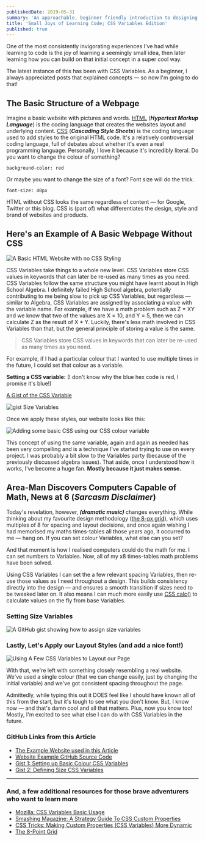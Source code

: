 ```yaml
---
publishedDate: 2019-05-31
summary: 'An approachable, beginner friendly introduction to designing websites using CSS Variables. No experience with code necessary!'
title: 'Small Joys of Learning Code; CSS Variables Edition'
published: true
---
```


One of the most consistently invigorating experiences I've had while learning to code is the joy of learning a seemingly small idea, then later learning how you can build on that initial concept in a super cool way.

The latest instance of this has been with CSS Variables. As a beginner, I always appreciated posts that explained concepts — so now I'm going to do that!

## The Basic Structure of a Webpage

Imagine a basic website with pictures and words. [HTML](https://developer.mozilla.org/en-US/docs/Web/HTML) (_**Hypertext Markup Language**_) is the coding language that creates the websites layout and underlying content. [CSS](https://developer.mozilla.org/en-US/docs/Web/css) (_**Cascading Style Sheets**_) is the coding language used to add styles to the original HTML code. It's a relatively controversial coding language, full of debates about whether it's even a real programming language. Personally, I love it because it's incredibly literal. Do you want to change the colour of something?

```
background-color: red
```

Or maybe you want to change the size of a font? Font size will do the trick.

```
font-size: 40px
```

HTML without CSS looks the same regardless of content — for Google, Twitter or this blog. CSS is (part of) what differentiates the design, style and brand of websites and products.

## Here's an Example of A Basic Webpage Without CSS

![A Basic HTML Website with no CSS Styling](/assets/images/css-variables/html-no-css.jpg)

CSS Variables take things to a whole new level. CSS Variables store CSS values in keywords that can later be re-used as many times as you need. CSS Variables follow the same structure you might have learnt about in High School Algebra. I definitely failed High School algebra, potentially contributing to me being slow to pick up CSS Variables, but regardless — similar to Algebra, CSS Variables are assigned by associating a value with the variable name. For example, if we have a math problem such as Z = XY and we know that two of the values are X = 10, and Y = 5, then we can calculate Z as the result of X \* Y. Luckily, there's less math involved in CSS Variables than that, but the general principle of storing a value is the same.

> CSS Variables store CSS values in keywords that can later be re-used as many times as you need.

For example, if I had a particular colour that I wanted to use multiple times in the future, I could set that colour as a variable.

**Setting a CSS variable:**
(I don't know why the blue hex code is red, I promise it's blue!)

[A Gist of the CSS Variable](https://gist.github.com/jasontcrabtree/2ce934513ce317cf97de22f0de8aba34.js)

![gist Size Variables](/assets/images/css-variables/setting-color-variables.png)

Once we apply these styles, our website looks like this:

![Adding some basic CSS using our CSS colour variable](/assets/images/css-variables/adding-css-colors.jpg)

This concept of using the same variable, again and again as needed has been very compelling and is a technique I've started trying to use on every project. I was probably a bit slow to the Variables party (because of the previously discussed algebra issues). That aside, once I understood how it works, I've become a huge fan. **Mostly because it just makes sense.**

## Area-Man Discovers Computers Capable of Math, News at 6 (_Sarcasm Disclaimer_)

Today's revelation, however, **_(dramatic music)_** changes everything. While thinking about my favourite design methodology ([the 8-px grid](https://spec.fm/specifics/8-pt-grid)), which uses multiples of 8 for spacing and layout decisions, and once again wishing I had memorised my maths times-tables all those years ago, it occurred to me — hang on. If you can set colour Variables, what else can you set?

And that moment is how I realised computers could do the math for me. I can set numbers to Variables. Now, all of my x8 times-tables math problems have been solved.

Using CSS Variables I can set the a few relevant spacing Variables, then re-use those values as I need throughout a design. This builds consistency directly into the design — and ensures a smooth transition if sizes need to be tweaked later on. It also means I can much more easily use [CSS calc()](https://developer.mozilla.org/en-US/docs/Web/CSS/calc) to calculate values on the fly from base Variables.

### Setting Size Variables

![A GitHub gist showing how to assign size variables](/assets/images/css-variables/setting-size-variables.png)

### Lastly, Let's Apply our Layout Styles (and add a nice font!)

![Using A Few CSS Variables to Layout our Page](/assets/images/css-variables/final-layout-and-styles.jpg)

With that, we're left with something closely resembling a real website. We've used a single colour (that we can change easily, just by changing the initial variable) and we've got consistent spacing throughout the page.

Admittedly, while typing this out it DOES feel like I should have known all of this from the start, but it's tough to see what you don't know. But, I know now — and that's damn cool and all that matters. Plus, now you know too! Mostly, I'm excited to see what else I can do with CSS Variables in the future.

### GitHub Links from this Article

-   [The Example Website used in this Article](https://jasontcrabtree.github.io/approachable-css-variables/)
-   [Website Example GitHub Source Code](https://github.com/jasontcrabtree/approachable-css-variables)
-   [Gist 1: Setting up Basic Colour CSS Variables](https://gist.github.com/jasontcrabtree/2ce934513ce317cf97de22f0de8aba34)
-   [Gist 2: Defining Size CSS Variables](https://gist.github.com/jasontcrabtree/027b7a17ceb2ac650c10be22fca8b3b2)

<hr />

### And, a few additional resources for those brave adventurers who want to learn more

-   [Mozilla: CSS Variables Basic Usage](https://developer.mozilla.org/en-US/docs/Web/CSS/Using_CSS_custom_properties#Basic_usage)
-   [Smashing Magazine: A Strategy Guide To CSS Custom Properties](https://www.smashingmagazine.com/2018/05/css-custom-properties-strategy-guide/)
-   [CSS Tricks: Making Custom Properties (CSS Variables) More Dynamic](https://css-tricks.com/making-custom-properties-css-variables-dynamic/)
-   [The 8-Point Grid](https://spec.fm/specifics/8-pt-grid)
